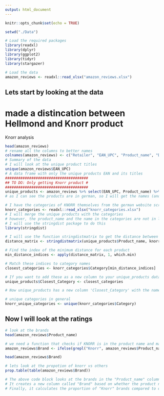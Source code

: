 ```yaml
---
output: html_document
---
```


```r
knitr::opts_chunk$set(echo = TRUE)

setwd("./Data")

# Load the required packages
library(readxl)
library(dplyr)
library(ggplot2)
library(tidyr)
library(stargazer)

# Load the data
amazon_reviews <- readxl::read_xlsx("amazon_reviews.xlsx")
```

## Lets start by looking at the data


# made a distincation between Hellmond and Knorr product



Knorr analysis
```r
head(amazon_reviews)
# rename all the columns to better names
colnames(amazon_reviews) <- c("Retailer", "EAN_UPC", "Product_name", "Date", "Text", "Rating")
# Summary of the data 
# I will look at the unique product titles
unique(amazon_reviews$EAN_UPC)
# A data frame with only the unique products EAN and its titles
######################################
## TO DO: Only getting Knorr product #
######################################
unique_products <- amazon_reviews %>% select(EAN_UPC, Product_name) %>% distinct()
# as I can see the products are in german, so I will get the names (and associated categories) from the german Knorr Germany website.

# I have the categories of KNORR themselves from the german website scraped.
knorr_categories <- readxl::read_xlsx("knorr_categories.xlsx")
# I will merge the unique products with the categories
# however, the product_name and the name in the categories are not in line, so I need to do an match analysis
# I will use the stringdist package to do this
library(stringdist)

# I will use the function stringdistmatrix to get the distance between the product names
distance_matrix <- stringdistmatrix(unique_products$Product_name, knorr_categories$name, method = "lv")

# Find the index of the minimum distance for each product
min_distance_indices <- apply(distance_matrix, 1, which.min)

# Match these indices to category names
closest_categories <- knorr_categories$Category[min_distance_indices]

# If you want to add these as a new column to your unique_products dataframe:
unique_products$Closest_Category <- closest_categories

# Now unique_products has a new column 'Closest_Category' with the name of the closest matching category

# unique categories in general
knorr_unique_categories <- unique(knorr_categories$Category)
```

## Now I will look at the ratings

```r
# look at the brands
head(amazon_reviews$Product_name)

# we need a function that checks if KNORR is in the product name and make it a brand column
amazon_reviews$Brand <- ifelse(grepl("Knorr", amazon_reviews$Product_name), "Knorr", "Other")

head(amazon_reviews$Brand)

# lets look at the propotion of knorr vs others
prop.table(table(amazon_reviews$Brand))

# The above code block looks at the brands in the "Product_name" column of the "amazon_reviews" data frame.
# It creates a new column called "Brand" based on whether the product name contains "Knorr" or not.
# Finally, it calculates the proportion of "Knorr" brands compared to other brands in the data frame.

```